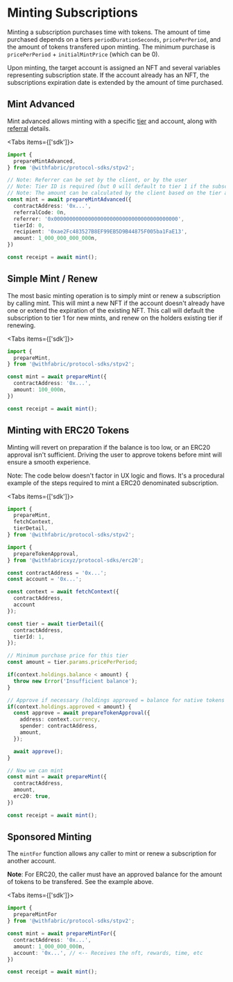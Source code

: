 
# Minting Subscriptions

Minting a subscription purchases time with tokens. The amount of time purchased depends on a tiers `periodDurationSeconds`, `pricePerPeriod`, and the amount of tokens transfered upon minting. The minimum purchase is `pricePerPeriod` + `initialMintPrice` (which can be 0).

Upon minting, the target account is assigned an NFT and several variables representing subscription state. If the account already has an NFT, the subscriptions expiration date is extended by the amount of time purchased.


## Mint Advanced

Mint advanced allows minting with a specific [tier](/stp/tiers) and account, along with [referral](/stp/referrals) details.

<Tabs items={['sdk']}>
  <Tab>
  ```ts
  import {
    prepareMintAdvanced,
  } from '@withfabric/protocol-sdks/stpv2';

  // Note: Referrer can be set by the client, or by the user
  // Note: Tier ID is required (but 0 will default to tier 1 if the subscription is new)
  // Note: The amount can be calculated by the client based on the tier and number of periods desired
  const mint = await prepareMintAdvanced({
    contractAddress: '0x...',
    referralCode: 0n,
    referrer: '0x0000000000000000000000000000000000000000',
    tierId: 0,
    recipient: '0xae2Fc483527B8EF99EB5D9B44875F005ba1FaE13',
    amount: 1_000_000_000_000n,
  })

  const receipt = await mint();
  ```
  </Tab>
</Tabs>

## Simple Mint / Renew

The most basic minting operation is to simply mint or renew a subscription by calling mint. This will mint a new NFT if the account doesn't already have one or extend the expiration of the existing NFT. This call will default the subscription to tier 1 for new mints, and renew on the holders existing tier if renewing.

<Tabs items={['sdk']}>
  <Tab>
  ```ts
  import {
    prepareMint,
  } from '@withfabric/protocol-sdks/stpv2';

  const mint = await prepareMint({
    contractAddress: '0x...',
    amount: 100_000n,
  })

  const receipt = await mint();
  ```
  </Tab>
</Tabs>

## Minting with ERC20 Tokens

Minting will revert on preparation if the balance is too low, or an ERC20 approval isn't sufficient. Driving the user to approve tokens before mint will ensure a smooth experience.

Note: The code below doesn't factor in UX logic and flows. It's a procedural example of the steps required to mint a ERC20 denominated subscription.

<Tabs items={['sdk']}>
  <Tab>
  ```ts
  import {
    prepareMint,
    fetchContext,
    tierDetail,
  } from '@withfabric/protocol-sdks/stpv2';

  import {
    prepareTokenApproval,
  } from '@withfabricxyz/protocol-sdks/erc20';

  const contractAddress = '0x...';
  const account = '0x...';

  const context = await fetchContext({
    contractAddress,
    account
  });

  const tier = await tierDetail({
    contractAddress,
    tierId: 1,
  });

  // Minimum purchase price for this tier
  const amount = tier.params.pricePerPeriod;

  if(context.holdings.balance < amount) {
    throw new Error('Insufficient balance');
  }

  // Approve if necessary (holdings approved = balance for native tokens such as ether)
  if(context.holdings.approved < amount) {
    const approve = await prepareTokenApproval({
      address: context.currency,
      spender: contractAddress,
      amount,
    });

    await approve();
  }

  // Now we can mint
  const mint = await prepareMint({
    contractAddress,
    amount,
    erc20: true,
  })

  const receipt = await mint();
  ```
  </Tab>
</Tabs>


## Sponsored Minting

The `mintFor` function allows any caller to mint or renew a subscription for another account.

**Note**: For ERC20, the caller must have an approved balance for the amount of tokens to be transfered. See the example above.

<Tabs items={['sdk']}>
  <Tab>
  ```ts
  import {
    prepareMintFor
  } from '@withfabric/protocol-sdks/stpv2';

  const mint = await prepareMintFor({
    contractAddress: '0x...',
    amount: 1_000_000_000n,
    account: '0x...', // <-- Receives the nft, rewards, time, etc
  })

  const receipt = await mint();
  ```
  </Tab>
</Tabs>
